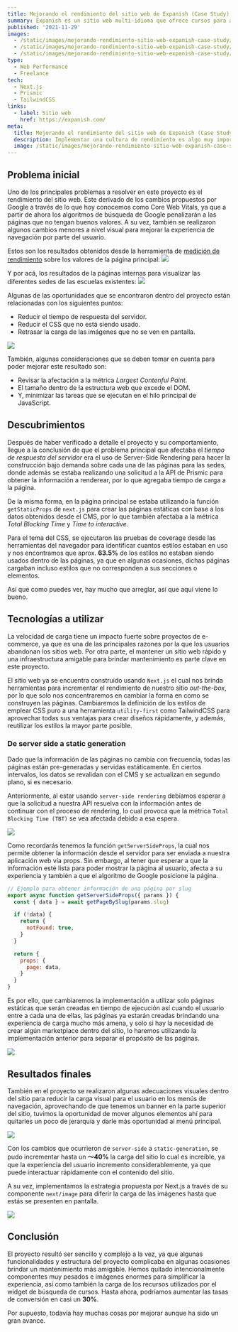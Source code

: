 ```yaml
---
title: Mejorando el rendimiento del sitio web de Expanish (Case Study)
summary: Expanish es un sitio web multi-idioma que ofrece cursos para aprender el idioma español en diferentes sedes alrededor del mundo. Está construido usando Next.js y posee una capa de gestión de contenido (CMS) en Prismic desde el cual se actualiza la información del sitio.
published: '2021-11-29'
images: 
  - /static/images/mejorando-rendimiento-sitio-web-expanish-case-study/banner.png
  - /static/images/mejorando-rendimiento-sitio-web-expanish-case-study/expanish-new-metrics.png
  - /static/images/mejorando-rendimiento-sitio-web-expanish-case-study/static-site-generation-process.png
type:
  - Web Performance
  - Freelance
tech:
  - Next.js
  - Prismic
  - TailwindCSS
links:
  - label: Sitio web
    href: https://expanish.com/
meta:
  title: Mejorando el rendimiento del sitio web de Expanish (Case Study) — Javier Diaz
  description: Implementar una cultura de rendimiento es algo muy importante. En esta ocasión, te compartiré que acciones y procesos realice para lograr mejoras significativas en el rendimiento de su sitio web.
  image: /static/images/mejorando-rendimiento-sitio-web-expanish-case-study/meta.png
---
```

## Problema inicial
Uno de los principales problemas a resolver en este proyecto es el rendimiento del sitio web. Este derivado de los cambios propuestos por Google a través de lo que hoy conocemos como Core Web Vitals, ya que a partir de ahora los algoritmos de búsqueda de Google penalizarán a las páginas que no tengan buenos valores. A su vez, también se realizaron algunos cambios menores a nivel visual para mejorar la experiencia de navegación por parte del usuario.

Estos son los resultados obtenidos desde la herramienta de [medición de rendimiento](https://web.dev/measure/) sobre los valores de la página principal:
<Image
  width={976}
  height={580}
  src="/static/images/mejorando-rendimiento-sitio-web-expanish-case-study/expanish-performance-homepage.png"
  caption="Página principal: Prueba de rendimiento"
  />

Y por acá, los resultados de la páginas internas para visualizar las diferentes sedes de las escuelas existentes:
<Image
  width={976}
  height={580}
  src="/static/images/mejorando-rendimiento-sitio-web-expanish-case-study/performance-school-page.png"
  caption="School Page: Prueba de rendimiento en la página de la sede en Barcelona"
  />

Algunas de las oportunidades que se encontraron dentro del proyecto están relacionadas con los siguientes puntos:
- Reducir el tiempo de respuesta del servidor.
- Reducir el CSS que no está siendo usado.
- Retrasar la carga de las imágenes que no se ven en pantalla.

<Image
  width={976}
  height={476}
  src="/static/images/mejorando-rendimiento-sitio-web-expanish-case-study/expanish-oportunities-diagnostics.png"
  caption="Oportunidades y diagnósticos obtenidos desde web.dev"
  />

También, algunas consideraciones que se deben tomar en cuenta para poder mejorar este resultado son:
- Revisar la afectación a la métrica *Largest Contenful Paint*.
- El tamaño dentro de la estructura web que excede el DOM.
- Y, minimizar las tareas que se ejecutan en el hilo principal de JavaScript.

## Descubrimientos
Después de haber verificado a detalle el proyecto y su comportamiento, llegue a la conclusión de que el problema principal que afectaba el *tiempo de respuesta del servidor* era el uso de Server-Side Rendering para hacer la construcción bajo demanda sobre cada una de las páginas para las sedes, donde además se estaba realizando una solicitud a la API de Prismic para obtener la información a renderear, por lo que agregaba tiempo de carga a la página.

De la misma forma, en la página principal se estaba utilizando la función `getStaticProps` de `next.js` para crear las páginas estáticas con base a los datos obtenidos desde el CMS, por lo que también afectaba a la métrica *Total Blocking Time* y *Time to interactive*.

Para el tema del CSS, se ejecutaron las pruebas de coverage desde las herramientas del navegador para identificar cuantos estilos estaban en uso y nos encontramos que aprox. **63.5%** de los estilos no estaban siendo usados dentro de las páginas, ya que en algunas ocasiones, dichas páginas cargaban incluso estilos que no corresponden a sus secciones o elementos.

Así que como puedes ver, hay mucho que arreglar, así que aquí viene lo bueno.

## Tecnologías a utilizar
La velocidad de carga tiene un impacto fuerte sobre proyectos de e-commerce, ya que es una de las principales razones por la que los usuarios abandonan los sitios web. Por otra parte, el mantener un sitio web rápido y una infraestructura amigable para brindar mantenimiento es parte clave en este proyecto.

El sitio web ya se encuentra construido usando `Next.js` el cual nos brinda herramientas para incrementar el rendimiento de nuestro sitio *out-the-box*, por lo que solo nos concentraremos en cambiar la forma en como se construyen las páginas. Cambiaremos la definición de los estilos de emplear CSS puro a una herramienta `utility-first` como TailwindCSS para aprovechar todas sus ventajas para crear diseños rápidamente, y además, reutilizar los estilos la mayor parte posible.

### De server side a static generation
Dado que la información de las páginas no cambia con frecuencia, todas las páginas están pre-generadas y servidas estáticamente. En ciertos intervalos, los datos se revalidan con el CMS y se actualizan en segundo plano, si es necesario.

Anteriormente, al estar usando `server-side rendering` debíamos esperar a que la solicitud a nuestra API resuelva con la información antes de continuar con el proceso de rendering, lo cual provoca que la métrica `Total Blocking Time (TBT)` se vea afectada debido a esa espera.

<Image
  width={976}
  height={420}
  src="/static/images/mejorando-rendimiento-sitio-web-expanish-case-study/server-side-rendering-process.png"
  caption="Proceso utilizando server-side rendering (Situación actual)"
  />

Como recordarás tenemos la función `getServerSideProps`, la cual nos permite obtener la información desde el servidor para ser enviada a nuestra aplicación web vía props. Sin embargo, al tener que esperar a que la información esté lista para poder mostrar la página al usuario, afecta a su experiencia y también a que el algoritmo de Google posicione la página.

```js:/pages/[slug].js
// Ejemplo para obtener información de una página por slug
export async function getServerSideProps({ params }) {
  const { data } = await getPageBySlug(params.slug)

  if (!data) {
    return {
      notFound: true,
    }
  }

  return {
    props: {
      page: data,
    }
  }
}
```

Es por ello, que cambiaremos la implementación a utilizar solo páginas estáticas que serán creadas en tiempo de ejecución así cuando el usuario entre a cada una de ellas, las páginas ya estarán creadas brindando una experiencia de carga mucho más amena, y solo si hay la necesidad de crear algún marketplace dentro del sitio, lo haremos utilizando la implementación anterior para separar el propósito de las páginas.

<Image
  width={976}
  height={676}
  src="/static/images/mejorando-rendimiento-sitio-web-expanish-case-study/static-site-generation-process.png"
  caption="Proceso utilizando static-site generation (Nueva implementación)"
  />

## Resultados finales
También en el proyecto se realizaron algunas adecuaciones visuales dentro del sitio para reducir la carga visual para el usuario en los menús de navegación, aprovechando de que tenemos un banner en la parte superior del sitio, tuvimos la oportunidad de mover algunos elementos ahí para quitarles un poco de jerarquía y darle más oportunidad al menú principal.

<Image
  width={976}
  height={106}
  src="/static/images/mejorando-rendimiento-sitio-web-expanish-case-study/expanish-new-navigation.png"
  caption="Mejoras visuales en la navegación del sitio"
  />

Con los cambios que ocurrieron de `server-side` a `static-generation`, se pudo incrementar hasta un **～40%** la carga del sitio lo cual es increíble, ya que la experiencia del usuario incremento considerablemente, ya que puede interactuar rápidamente con el contenido del sitio.

A su vez, implementamos la estrategia propuesta por Next.js a través de su componente `next/image` para diferir la carga de las imágenes hasta que estás se presenten en pantalla.

<Image
  width={976}
  height={620}
  src="/static/images/mejorando-rendimiento-sitio-web-expanish-case-study/expanish-new-metrics.png"
  caption="Prueba de rendimiento después de los cambios"
  />

## Conclusión
El proyecto resultó ser sencillo y complejo a la vez, ya que algunas funcionalidades y estructura del proyecto complicaba en algunas ocasiones brindar un mantenimiento más amigable. Hemos quitado intencionalmente componentes muy pesados e imágenes enormes para simplificar la experiencia, así como también la carga de los recursos utilizados por el widget de búsqueda de cursos. Hasta ahora, podríamos aumentar las tasas de conversión en casi un **30%**.

Por supuesto, todavía hay muchas cosas por mejorar aunque ha sido un gran avance.